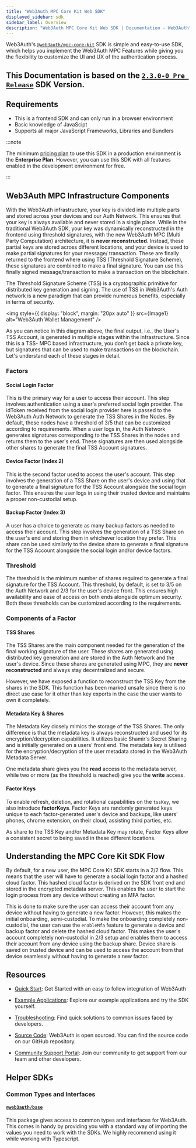 ```yaml
---
title: "Web3Auth MPC Core Kit Web SDK"
displayed_sidebar: sdk
sidebar_label: Overview
description: "Web3Auth MPC Core Kit Web SDK | Documentation - Web3Auth"
---
```



Web3Auth's [`@web3auth/mpc-core-kit`](https://github.com/Web3Auth/mpc-core-kit) SDK is simple and easy-to-use SDK, which helps you implement the
Web3Auth MPC Features while giving you the flexibility to customize the UI and UX of the authentication process.

## This Documentation is based on the [`2.3.0-0 Pre Release`](https://github.com/Web3Auth/mpc-core-kit/releases) SDK Version.

## Requirements

- This is a frontend SDK and can only run in a browser environment
- Basic knowledge of JavaScipt
- Supports all major JavaScript Frameworks, Libraries and Bundlers

:::note

The minimum [pricing plan](https://web3auth.io/pricing.html) to use this SDK in a production environment is the **Enterprise Plan**. However, you can
use this SDK with all features enabled in the development environment for free.

:::

## Web3Auth MPC Infrastructure Components

With the Web3Auth infrastructure, your key is divided into multiple parts and stored across your devices and our Auth Network. This ensures that your
key is always available and never stored in a single place. While in the traditional Web3Auth SDK, your key was dynamically reconstructed in the
frontend using threshold signatures, with the new Web3Auth MPC (Multi Party Computation) architecture, it is **never reconstructed**. Instead, these
partial keys are stored across different locations, and your device is used to make partial signatures for your message/ transaction. These are
finally returned to the frontend where using TSS (Threshold Signature Scheme), these signatures are combined to make a final signature. You can use
this finally signed message/transaction to make a transaction on the blockchain.

The Threshold Signature Scheme (TSS) is a cryptographic primitive for distributed key generation and signing. The use of TSS in Web3Auth's Auth
network is a new paradigm that can provide numerous benefits, especially in terms of security.

<img style={{ display: "block", margin: "20px auto" }} src={Image1} alt="Web3Auth Wallet Management" />

As you can notice in this diagram above, the final output, i.e., the User's TSS Account, is generated in multiple stages within the infrastructure.
Since this is a TSS- MPC based infrastructure, you don't get back a private key, but signatures that can be used to make transactions on the
blockchain. Let's understand each of these stages in detail.

### Factors

#### Social Login Factor

This is the primary way for a user to access their account. This step involves authentication using a user's preferred social login provider. The
idToken received from the social login provider here is passed to the Web3Auth Auth Network to generate the TSS Shares in the Nodes. By default, these
nodes have a threshold of 3/5 that can be customized according to requirements. When a user logs in, the Auth Network generates signatures
corresponding to the TSS Shares in the nodes and returns them to the user's end. These signatures are then used alongside other shares to generate the
final TSS Account signatures.

#### Device Factor (Index 2)

This is the second factor used to access the user's account. This step involves the generation of a TSS Share on the user's device and using that to
generate a final signature for the TSS Account alongside the social login factor. This ensures the user logs in using their trusted device and
maintains a proper non-custodial setup.

#### Backup Factor (Index 3)

A user has a choice to generate as many backup factors as needed to access their account. This step involves the generation of a TSS Share on the
user's end and storing them in whichever location they prefer. This share can be used similarly to the device share to generate a final signature for
the TSS Account alongside the social login and/or device factors.

### Threshold

The threshold is the minimum number of shares required to generate a final signature for the TSS Account. This threshold, by default, is set to 3/5 on
the Auth Network and 2/3 for the user's device front. This ensures high availability and ease of access on both ends alongside optimum security. Both
these thresholds can be customized according to the requirements.

### Components of a Factor

#### TSS Shares

The TSS Shares are the main component needed for the generation of the final working signature of the user. These shares are generated using
distributed key generation and are stored in the Auth Network and the user's device. Since these shares are generated using MPC, they are **never
reconstructed** and always stay decentralized and secure.

However, we have exposed a function to reconstruct the TSS Key from the shares in the SDK. This function has been marked unsafe since there is no
direct use case for it other than key exports in the case the user wants to own it completely.

#### Metadata Key & Shares

The Metadata Key closely mimics the storage of the TSS Shares. The only difference is that the metadata key is always reconstructed and used for its
encryption/decryption capabilities. It utilizes basic Shamir's Secret Sharing and is initially generated on a users' front end. The metadata key is
utilised for the encryption/decryption of the user metadata stored in the Web3Auth Metadata Server.

One metadata share gives you the **read** access to the metadata server, while two or more (as the threshold is reached) give you the **write**
access.

#### Factor Keys

To enable refresh, deletion, and rotational capabilities on the `tssKey`, we also introduce **factorKeys**. Factor Keys are randomly generated keys
unique to each factor-generated user's device and backups, like users' phones, chrome extension, on their cloud, assisting third parties, etc.

As share to the TSS Key and/or Metadata Key may rotate, Factor Keys allow a consistent secret to being saved in these different locations.

## Understanding the MPC Core Kit SDK Flow

By default, for a new user, the MPC Core Kit SDK starts in a 2/2 flow. This means that the user will have to generate a social login factor and a
hashed cloud factor. This hashed cloud factor is derived on the SDK front end and stored in the encrypted metadata server. This enables the user to
start the login process from any device without creating an MFA factor.

This is done to make sure the user can access their account from any device without having to generate a new factor. However, this makes the initial
onboarding, semi-custodial. To make the onboarding completely non-custodial, the user can use the `enableMfa` feature to generate a device and backup
factor and delete the hashed cloud factor. This makes the user's account completely non-custodial in 2/3 setup and enables them to access their
account from any device using the backup share. Device share is saved on trusted device and can be used to access the account from that device
seamlessly without having to generate a new factor.

## Resources

- [Quick Start](/quick-start?product=CORE_KIT&sdk=MPC_CORE_KIT&framework=REACT&stepIndex=0): Get Started with an easy to follow integration of
  Web3Auth

- [Example Applications](/examples?product=Core+Kit&sdk=MPC+Core+Kit): Explore our example applications and try the SDK yourself.

- [Troubleshooting](/troubleshooting): Find quick solutions to common issues faced by developers.

- [Source Code](https://github.com/web3auth/mpc-core-kit): Web3Auth is open sourced. You can find the source code on our GitHub repository.

- [Community Support Portal](https://web3auth.io/community): Join our community to get support from our team and other developers.

## Helper SDKs

### Common Types and Interfaces

#### [`@web3auth/base`](https://npmjs.com/package/@web3auth/base)

This package gives access to common types and interfaces for Web3Auth. This comes in handy by providing you with a standard way of importing the
values you need to work with the SDKs. We highly recommend using it while working with Typescript.
